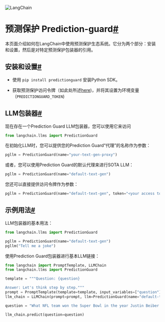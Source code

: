 

<Head>
  <script>
    {
      `(function() {
         var _hmt = _hmt || [];
(function() {
  var hm = document.createElement("script");
  hm.src = "https://hm.baidu.com/hm.js?e60fb290e204e04c5cb6f79b0ac1e697";
  var s = document.getElementsByTagName("script")[0]; 
  s.parentNode.insertBefore(hm, s);
})();
       })();`
    }
  </script>
</Head>

![LangChain](https://pica.zhimg.com/50/v2-56e8bbb52aa271012541c1fe1ceb11a2_r.gif)





预测保护 Prediction-guard[#](#prediction-guard "跳转到本标题的永久链接")
========================================

本页面介绍如何在LangChain中使用预测保护生态系统。它分为两个部分：安装和设置，然后是对特定预测保护包装器的引用。

安装和设置[#](#installation-and-setup "跳转到本标题的永久链接")
-----------------------------------------------

* 使用 `pip install predictionguard` 安装Python SDK。

* 获取预测保护访问令牌（如此处所述[here](https://docs.predictionguard.com/))，并将其设置为环境变量（`PREDICTIONGUARD_TOKEN`)

LLM包装器[#](#llm-wrapper "跳转到本标题的永久链接")
-------------------------------------

现在存在一个Prediction Guard LLM包装器，您可以使用它来访问

```  python
from langchain.llms import PredictionGuard

```

在初始化LLM时，您可以提供您的Prediction Guard“代理”的名称作为参数：

```  python
pgllm = PredictionGuard(name="your-text-gen-proxy")

```

或者，您可以使用Prediction Guard的默认代理来进行SOTA LLM：

```  python
pgllm = PredictionGuard(name="default-text-gen")

```

您还可以直接提供访问令牌作为参数：

```  python
pgllm = PredictionGuard(name="default-text-gen", token="<your access token>")

```

示例用法[#](#example-usage "Permalink to this headline")
----------------------------------------------------

LLM包装器的基本用法：

```  python
from langchain.llms import PredictionGuard

pgllm = PredictionGuard(name="default-text-gen")
pgllm("Tell me a joke")

```

使用Prediction Guard包装器进行基本LLM链接：

```  python
from langchain import PromptTemplate, LLMChain
from langchain.llms import PredictionGuard

template = """Question: {question}

Answer: Let's think step by step."""
prompt = PromptTemplate(template=template, input_variables=["question"])
llm_chain = LLMChain(prompt=prompt, llm=PredictionGuard(name="default-text-gen"), verbose=True)

question = "What NFL team won the Super Bowl in the year Justin Beiber was born?"

llm_chain.predict(question=question)

```

